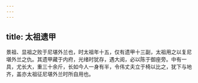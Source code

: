 ```yaml
---
---
---
```

title: 太祖遗甲
---



景祖、显祖之败于尼堪外兰也，时太祖年十五，仅有遗甲十三副，太祖用之以复尼堪外兰之仇。其遗甲藏于内府，光绪时犹存，遇大阅，必以陈于御座旁。中有一具，尤长大，重三十余斤，长如今人一身有半，令伟丈夫立于椅以比之，犹下与地齐，盖亦太祖征尼堪外兰时所自用也。